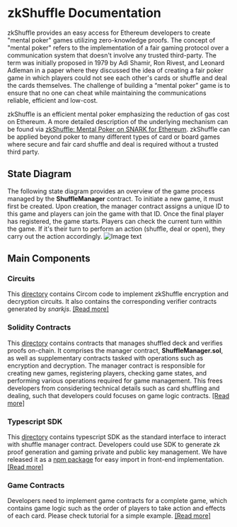 
# zkShuffle Documentation

zkShuffle provides an easy access for Ethereum developers to create "mental poker" games utilizing zero-knowledge proofs.
The concept of "mental poker" refers to the implementation of a fair gaming protocol over a communication system that doesn't involve any trusted third-party.
The term was initially proposed in 1979 by Adi Shamir, Ron Rivest, and Leonard Adleman in a paper where they discussed the idea of creating a fair poker game in which players could not see each other's cards or shuffle and deal the cards themselves.
The challenge of building a “mental poker” game is to ensure that no one can cheat while maintaining the communications reliable, efficient and low-cost.

zkShuffle is an efficient mental poker emphasizing the reduction of gas cost on Ethereum.
A more detailed description of the underlying mechanism can be found via [zkShuffle: Mental Poker on SNARK for Ethereum](https://hackmd.io/xj--HI7sTl2T3fbK1NONtQ).
zkShuffle can be applied beyond poker to many different types of card or board games where secure and fair card shuffle and deal is required without a trusted third party.

## State Diagram

The following state diagram provides an overview of the game process managed by the **ShuffleManager** contract.
To initiate a new game, it must first be created.
Upon creation, the manager contract assigns a unique ID to this game and players can join the game with that ID.
Once the final player has registered, the game starts.
Players can check the current turn within the game.
If it's their turn to perform an action (shuffle, deal or open), they carry out the action accordingly.
![Image text](public/images/SimpleStateDiagram.svg)

## Main Components

### Circuits

This [directory](https://github.com/Manta-Network/zkShuffle-docs/tree/main/packages/circuits) contains Circom code to implement zkShuffle encryption and decryption circuits.
It also contains the corresponding verifier contracts generated by _snarkjs_. [[Read more]](https://hackmd.io/xj--HI7sTl2T3fbK1NONtQ)

### Solidity Contracts

This [directory](https://github.com/Manta-Network/zkShuffle-docs/tree/main/packages/contracts/contracts/shuffle) contains contracts that manages shuffled deck and verifies proofs on-chain.
It comprises the manager contract, **ShuffleManager.sol**, as well as supplementary contracts tasked with operations such as encryption and decryption.
The manager contract is responsible for creating new games, registering players, checking game states, and performing various operations required for game management.
This frees developers from considering technical details such as card shuffling and dealing, such that developers could focuses on game logic contracts.
[[Read more]](https://poseidon-docs.vercel.app/contractInterface)

### Typescript SDK

This [directory](https://github.com/Manta-Network/zkShuffle-docs/tree/main/packages/jssdk) contains typescript SDK as the standard interface to interact with shuffle manager contract.
Developers could use SDK to generate zk proof generation and gaming private and public key management.
We have released it as a [npm package](https://www.npmjs.com/search?q=%40poseidon-zkp) for easy import in front-end implementation.
[[Read more]](https://poseidon-docs.vercel.app/typescriptSDK)

### Game Contracts

Developers need to implement game contracts for a complete game, which contains game logic such as the order of players to take action and effects of each card.
Please check tutorial for a simple example. [[Read more]](https://poseidon-docs.vercel.app/Tutorial)
